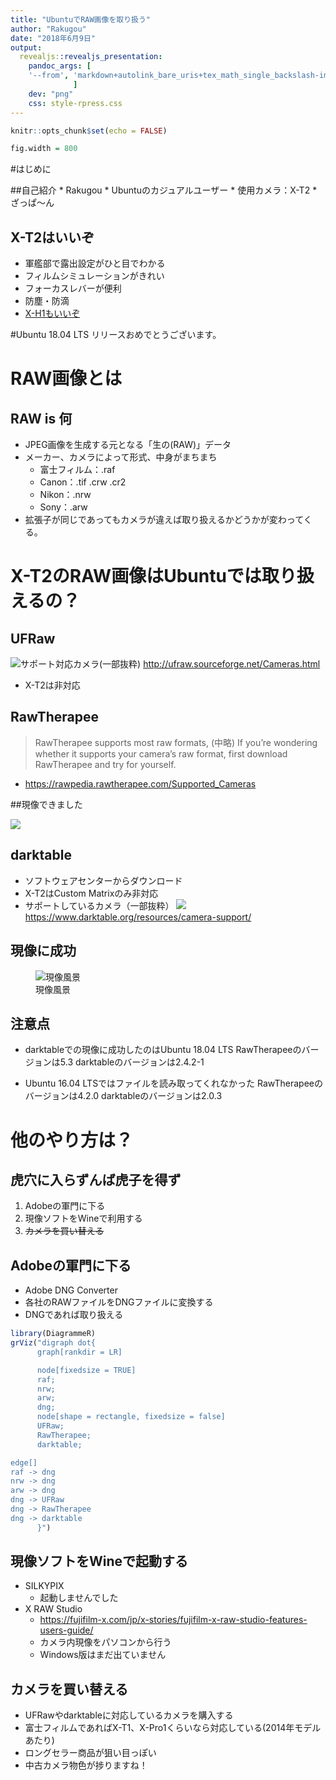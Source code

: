 ```yaml
---
title: "UbuntuでRAW画像を取り扱う"
author: "Rakugou"
date: "2018年6月9日"
output:
  revealjs::revealjs_presentation:
    pandoc_args: [
    '--from', 'markdown+autolink_bare_uris+tex_math_single_backslash-implicit_figures'
              ]
    dev: "png"
    css: style-rpress.css
---
```


```r
knitr::opts_chunk$set(echo = FALSE)
```

```r
fig.width = 800
```

#はじめに

##自己紹介
* Rakugou
* Ubuntuのカジュアルユーザー
* 使用カメラ：X-T2
* ざっぱ〜ん

## X-T2はいいぞ
* 軍艦部で露出設定がひと目でわかる
* フィルムシミュレーションがきれい
* フォーカスレバーが便利
* 防塵・防滴
* [X-H1もいいぞ](http://fujifilm.jp/personal/digitalcamera/x/fujifilm_x_h1/)

#Ubuntu 18.04 LTS リリースおめでとうございます。

# RAW画像とは

## RAW is 何
* JPEG画像を生成する元となる「生の(RAW)」データ
* メーカー、カメラによって形式、中身がまちまち
    + 富士フィルム：.raf
    + Canon：.tif .crw .cr2
    + Nikon：.nrw
    + Sony：.arw
* 拡張子が同じであってもカメラが違えば取り扱えるかどうかが変わってくる。

# X-T2のRAW画像はUbuntuでは取り扱えるの？
## UFRaw
![サポート対応カメラ(一部抜粋)](ufraw-support.png)
[http://ufraw.sourceforge.net/Cameras.html](http://ufraw.sourceforge.net/Cameras.html)

* X-T2は非対応

## RawTherapee

> RawTherapee supports most raw formats, (中略) If you're wondering whether it supports your camera's raw format, first download RawTherapee and try for yourself.

* [https://rawpedia.rawtherapee.com/Supported_Cameras](https://rawpedia.rawtherapee.com/Supported_Cameras)

##現像できました

![](rawtherapee.png)

## darktable
* ソフトウェアセンターからダウンロード
* X-T2はCustom Matrixのみ非対応
* サポートしているカメラ（一部抜粋）
![](darktable-support.png)
[https://www.darktable.org/resources/camera-support/](https://www.darktable.org/resources/camera-support/)

## 現像に成功
![現像風景](darktable.png)

## 注意点
* darktableでの現像に成功したのはUbuntu 18.04 LTS
RawTherapeeのバージョンは5.3
darktableのバージョンは2.4.2-1

* Ubuntu 16.04 LTSではファイルを読み取ってくれなかった
RawTherapeeのバージョンは4.2.0
darktableのバージョンは2.0.3


# 他のやり方は？

## 虎穴に入らずんば虎子を得ず
1. Adobeの軍門に下る
2. 現像ソフトをWineで利用する
3. ~~カメラを買い替える~~

## Adobeの軍門に下る
* Adobe DNG Converter
* 各社のRAWファイルをDNGファイルに変換する
* DNGであれば取り扱える

```r
library(DiagrammeR)
grViz("digraph dot{
      graph[rankdir = LR]

      node[fixedsize = TRUE]
      raf;
      nrw;
      arw;
      dng;
      node[shape = rectangle, fixedsize = false]
      UFRaw;
      RawTherapee;
      darktable;

edge[]
raf -> dng
nrw -> dng
arw -> dng
dng -> UFRaw
dng -> RawTherapee
dng -> darktable
      }")

```

## 現像ソフトをWineで起動する

* SILKYPIX
    * 起動しませんでした

* X RAW Studio
    * [https://fujifilm-x.com/jp/x-stories/fujifilm-x-raw-studio-features-users-guide/](https://fujifilm-x.com/jp/x-stories/fujifilm-x-raw-studio-features-users-guide/)
    * カメラ内現像をパソコンから行う
    * Windows版はまだ出ていません

## カメラを買い替える
* UFRawやdarktableに対応しているカメラを購入する
* 富士フィルムであればX-T1、X-Pro1くらいなら対応している(2014年モデルあたり)
* ロングセラー商品が狙い目っぽい
* 中古カメラ物色が捗りますね！
